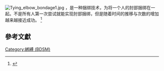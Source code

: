 [[File:Tying_elbow_bondage1.jpg|thumb]]
{{vgname2|肘部捆绑|en=Elbow bondage}}，是一种捆绑技术，为将一个人的肘部捆绑在一起。不是所有人第一次尝试就能实现肘部捆绑，但是随着时间的推移与次数的增加越来越接近成功。 <ref name="restrained">{{Cite web |url=http://www.restrainedelegance.com/preview/lexicon1/icons/index.php |title=Description on Restrained elegance.com, retrieved 25 Aug, 2009 |accessdate=2015-12-11 |archive-date=2017-08-23 |archive-url=https://web.archive.org/web/20170823184337/http://www.restrainedelegance.com/preview/lexicon1/icons/index.php |dead-url=no }}</ref>

== 參考文獻 ==
{{Reflist}}

{{BDSM}}
[[Category:綁縛_(BDSM)|Category:綁縛 (BDSM)]]